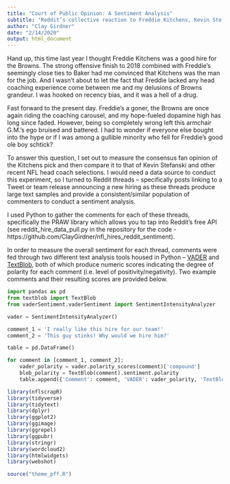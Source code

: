 ```yaml
---
title: "Court of Public Opinion: A Sentiment Analysis"
subtitle: "Reddit’s collective reaction to Freddie Kitchens, Kevin Stefanski, and other recent NFL head coaching hires"
author: "Clay Girdner"
date: "2/14/2020"
output: html_document
---
```


Hand up, this time last year I thought Freddie Kitchens was a good hire for the Browns. The strong offensive finish to 2018 combined with Freddie’s seemingly close ties to Baker had me convinced that Kitchens was the man for the job. And I wasn’t about to let the fact that Freddie lacked any head coaching experience come between me and my delusions of Browns grandeur. I was hooked on recency bias, and it was a hell of a drug.

Fast forward to the present day. Freddie’s a goner, the Browns are once again riding the coaching carousel, and my hope-fueled dopamine high has long since faded. However, being so completely wrong left this armchair G.M.’s ego bruised and battered. I had to wonder if everyone else bought into the hype or if I was among a gullible minority who fell for Freddie’s good ole boy schtick? 

To answer this question, I set out to measure the consensus fan opinion of the Kitchens pick and then compare it to that of Kevin Stefanski and other recent NFL head coach selections. I would need a data source to conduct this experiment, so I turned to Reddit threads – specifically posts linking to a Tweet or team release announcing a new hiring as these threads produce large text samples and provide a consistent/similar population of commenters to conduct a sentiment analysis. 

I used Python to gather the comments for each of these threads, specifically the PRAW library which allows you to tap into Reddit's free API (see reddit_hire_data_pull.py in the repository for the code - https://github.com/ClayGirdner/nfl_hires_reddit_sentiment). 

In order to measure the overall sentiment for each thread, comments were fed through two different text analysis tools housed in Python – [VADER](http://comp.social.gatech.edu/papers/icwsm14.vader.hutto.pdf) and [TextBlob](https://textblob.readthedocs.io/en/dev/), both of which produce numeric scores indicating the degree of polarity for each comment (i.e. level of positivity/negativity). Two example comments and their resulting scores are provided below.

```python
import pandas as pd
from textblob import TextBlob
from vaderSentiment.vaderSentiment import SentimentIntensityAnalyzer

vader = SentimentIntensityAnalyzer()

comment_1 = 'I really like this hire for our team!'
comment_2 = 'This guy stinks! Why would we hire him?'

table = pd.DataFrame()

for comment in [comment_1, comment_2]:
    vader_polarity = vader.polarity_scores(comment)['compound']
    blob_polarity = TextBlob(comment).sentiment.polarity
    table.append({'Comment': comment, 'VADER': vader_polarity, 'TextBlob': blob_polarity}, ignore_index = True)
```






```r
library(nflscrapR)
library(tidyverse)
library(tidytext)
library(dplyr)
library(ggplot2)
library(ggimage)
library(ggrepel)
library(ggpubr)
library(stringr)
library(wordcloud2)
library(htmlwidgets)
library(webshot)

source("theme_pff.R")
```

